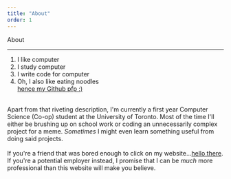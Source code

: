 ```yaml
---
title: "About"
order: 1
---
```



<AnimateInViewSection animName="slide-in-from-left">
    <div className="text-5xl font-extrabold">
        <span className="bg-clip-text text-transparent bg-gradient-to-l from-green-400 to-blue-500">
            About
        </span>
    </div> 
    <hr className="left-align"/>
</AnimateInViewSection>

<div className="mt-5 text-xl text-turquoise">
    <span>
        <ol className="list-decimal list-inside font-bold text-2xl"> 
            <AnimateInViewSection animName="slide-in-from-right"><li>I like computer</li></AnimateInViewSection>
            <AnimateInViewSection animName="slide-in-from-right"><li>I study computer</li></AnimateInViewSection>
            <AnimateInViewSection animName="slide-in-from-right"><li>I write code for computer</li></AnimateInViewSection>
            <AnimateInViewSection animName="slide-in-from-right">
                <li>Oh, I also like eating noodles
                    <div className="text-sm font-normal">
                        <a target="_blank" className="underline" href="https://www.youtube.com/watch?v=dQw4w9WgXcQ">hence my Github pfp  :)</a>
                    </div>
                </li>
            </AnimateInViewSection>
        </ol>
        <br/>
        <AnimateInViewSection animName="slide-in-from-right">
            <div>
                Apart from that riveting description, I'm currently a first year Computer Science (Co-op) student at the University of Toronto.
                Most of the time I'll either be brushing up on school work or coding an unnecessarily complex project for a meme.
                <i> Sometimes</i> I might even learn something useful from doing said projects. 
            </div>
            <br/>
        </AnimateInViewSection>
        <AnimateInViewSection animName="slide-in-from-right">
            <div>
                If you're a friend that was bored enough to click on my website...<a target="_blank" className="underline" href="https://www.youtube.com/watch?v=eaEMSKzqGAg">hello there</a>. 
                If you're a potential employer instead, I promise that I can be <i>much</i> more professional than this website will make you believe.
            </div>
        </AnimateInViewSection>
    </span>
</div>
